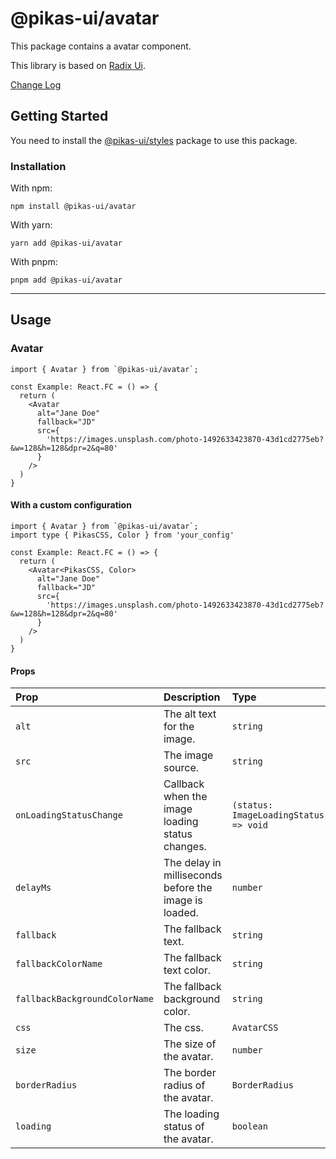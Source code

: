

<NextSeo title="Avatar" />

# @pikas-ui/avatar

This package contains a avatar component.

This library is based on [Radix Ui](https://www.radix-ui.com/).

<a href="https://github.com/Achaak/pikas/blob/main/packages/ui/avatar/CHANGELOG.md">
  Change Log
</a>

## Getting Started

You need to install the <a href={stylesLink}>@pikas-ui/styles</a> package to use this package.

### Installation

With npm:

```
npm install @pikas-ui/avatar
```

With yarn:

```
yarn add @pikas-ui/avatar
```

With pnpm:

```
pnpm add @pikas-ui/avatar
```

---

## Usage

### Avatar

<AvatarExample />

```tsx
import { Avatar } from `@pikas-ui/avatar`;

const Example: React.FC = () => {
  return (
    <Avatar
      alt="Jane Doe"
      fallback="JD"
      src={
        'https://images.unsplash.com/photo-1492633423870-43d1cd2775eb?&w=128&h=128&dpr=2&q=80'
      }
    />
  )
}
```

#### With a custom configuration

```tsx
import { Avatar } from `@pikas-ui/avatar`;
import type { PikasCSS, Color } from 'your_config'

const Example: React.FC = () => {
  return (
    <Avatar<PikasCSS, Color>
      alt="Jane Doe"
      fallback="JD"
      src={
        'https://images.unsplash.com/photo-1492633423870-43d1cd2775eb?&w=128&h=128&dpr=2&q=80'
      }
    />
  )
}
```

#### Props

| Prop                          | Description                                           | Type                                   | Default                |
| :---------------------------- | :---------------------------------------------------- | :------------------------------------- | :--------------------- |
| `alt`                         | The alt text for the image.                           | `string`                               | -                      |
| `src`                         | The image source.                                     | `string`                               | -                      |
| `onLoadingStatusChange`       | Callback when the image loading status changes.       | `(status: ImageLoadingStatus) => void` | -                      |
| `delayMs`                     | The delay in milliseconds before the image is loaded. | `number`                               | -                      |
| `fallback`                    | The fallback text.                                    | `string`                               | -                      |
| `fallbackColorName`           | The fallback text color.                              | `string`                               | `"PRIMARY"`            |
| `fallbackBackgroundColorName` | The fallback background color.                        | `string`                               | `"PRIMARY_LIGHTEST_2"` |
| `css`                         | The css.                                              | `AvatarCSS`                            | -                      |
| `size`                        | The size of the avatar.                               | `number`                               | `80`                   |
| `borderRadius`                | The border radius of the avatar.                      | `BorderRadius`                         | `"round"`              |
| `loading`                     | The loading status of the avatar.                     | `boolean`                              | `false`                |
